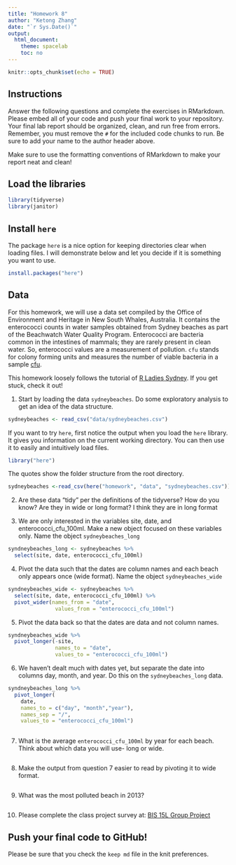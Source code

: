 ```yaml
---
title: "Homework 8"
author: "Ketong Zhang"
date: "`r Sys.Date()`"
output:
  html_document:
    theme: spacelab
    toc: no
---
```


```r
knitr::opts_chunk$set(echo = TRUE)
```

## Instructions
Answer the following questions and complete the exercises in RMarkdown. Please embed all of your code and push your final work to your repository. Your final lab report should be organized, clean, and run free from errors. Remember, you must remove the `#` for the included code chunks to run. Be sure to add your name to the author header above.  

Make sure to use the formatting conventions of RMarkdown to make your report neat and clean!  

## Load the libraries
```r
library(tidyverse)
library(janitor)
``` 

## Install `here`
The package `here` is a nice option for keeping directories clear when loading files. I will demonstrate below and let you decide if it is something you want to use.  
```r
install.packages("here")
```

## Data
For this homework, we will use a data set compiled by the Office of Environment and Heritage in New South Whales, Australia. It contains the enterococci counts in water samples obtained from Sydney beaches as part of the Beachwatch Water Quality Program. Enterococci are bacteria common in the intestines of mammals; they are rarely present in clean water. So, enterococci values are a measurement of pollution. `cfu` stands for colony forming units and measures the number of viable bacteria in a sample [cfu](https://en.wikipedia.org/wiki/Colony-forming_unit).   

This homework loosely follows the tutorial of [R Ladies Sydney](https://rladiessydney.org/). If you get stuck, check it out!  

1. Start by loading the data `sydneybeaches`. Do some exploratory analysis to get an idea of the data structure.
```r
sydneybeaches <- read_csv("data/sydneybeaches.csv")
```

If you want to try `here`, first notice the output when you load the `here` library. It gives you information on the current working directory. You can then use it to easily and intuitively load files.
```r
library("here")
```

The quotes show the folder structure from the root directory.
```r
sydneybeaches <-read_csv(here("homework", "data", "sydneybeaches.csv")) %>% clean_names()
```

2. Are these data "tidy" per the definitions of the tidyverse? How do you know? Are they in wide or long format?
I think they are in long format

3. We are only interested in the variables site, date, and enterococci_cfu_100ml. Make a new object focused on these variables only. Name the object `sydneybeaches_long`
```r
syndneybeaches_long <- sydneybeaches %>% 
  select(site, date, enterococci_cfu_100ml)
```


4. Pivot the data such that the dates are column names and each beach only appears once (wide format). Name the object `sydneybeaches_wide`
```r
syndneybeaches_wide <- sydneybeaches %>% 
  select(site, date, enterococci_cfu_100ml) %>% 
  pivot_wider(names_from = "date",
               values_from = "enterococci_cfu_100ml")
```

5. Pivot the data back so that the dates are data and not column names.
```r
syndneybeaches_wide %>% 
  pivot_longer(-site,
               names_to = "date",
               values_to = "enterococci_cfu_100ml")
```


6. We haven't dealt much with dates yet, but separate the date into columns day, month, and year. Do this on the `sydneybeaches_long` data.

```r
syndneybeaches_long %>% 
  pivot_longer(
    date,
    names_to = c("day", "month","year"),
    names_sep = "/",
    values_to = "enterococci_cfu_100ml")
    
```

7. What is the average `enterococci_cfu_100ml` by year for each beach. Think about which data you will use- long or wide.

```r

```

8. Make the output from question 7 easier to read by pivoting it to wide format.

```r

```

9. What was the most polluted beach in 2013?

```r

```

10. Please complete the class project survey at: [BIS 15L Group Project](https://forms.gle/H2j69Z3ZtbLH3efW6)

## Push your final code to GitHub!
Please be sure that you check the `keep md` file in the knit preferences.   